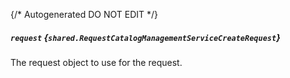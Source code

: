 {/* Autogenerated DO NOT EDIT  */}

##### `request` *{`shared.RequestCatalogManagementServiceCreateRequest`}*
The request object to use for the request.
<Collapsible>
    <RequestCatalogManagementServiceCreateRequest/>
</Collapsible>


